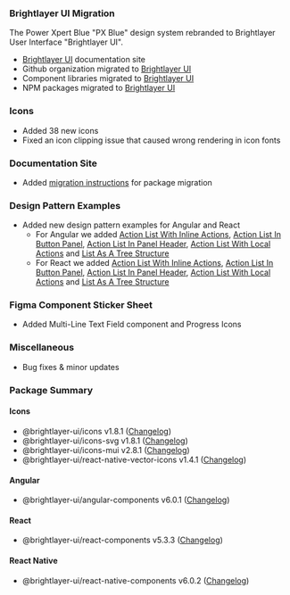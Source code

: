 ### Brightlayer UI Migration

The Power Xpert Blue "PX Blue" design system rebranded to Brightlayer User Interface "Brightlayer UI".

-   [Brightlayer UI](https://brightlayer-ui.github.io/) documentation site
-   Github organization migrated to [Brightlayer UI](https://github.com/brightlayer-ui)
-   Component libraries migrated to [Brightlayer UI](https://brightlayer-ui-components.github.io/)
-   NPM packages migrated to [Brightlayer UI](https://www.npmjs.com/org/brightlayerui)

### Icons

-   Added 38 new icons
-   Fixed an icon clipping issue that caused wrong rendering in icon fonts

### Documentation Site

-   Added [migration instructions](https://brightlayer-ui.github.io/migration) for package migration

### Design Pattern Examples

-   Added new design pattern examples for Angular and React
    -   For Angular we added [Action List With Inline Actions](https://stackblitz.com/github/brightlayer-ui/angular-design-patterns/tree/master?file=src%2Fapp%2Fpages%2Flist%2Finline-actions%2Finline-actions.component.html), [Action List In Button Panel](https://stackblitz.com/github/brightlayer-ui/angular-design-patterns/tree/master?file=src%2Fapp%2Fpages%2Flist%2Finline-button-panel%2Finline-button-panel.component.html), [Action List In Panel Header](https://stackblitz.com/github/brightlayer-ui/angular-design-patterns/tree/master?file=src%2Fapp%2Fpages%2Flist%2Fin-panel-header%2Fin-panel-header.component.html), [Action List With Local Actions](https://stackblitz.com/github/brightlayer-ui/angular-design-patterns/tree/master?file=src%2Fapp%2Fpages%2Flist%2Finline-local-actions%2Finline-local-actions.component.html) and [List As A Tree Structure](https://stackblitz.com/github/brightlayer-ui/angular-design-patterns/tree/master?file=src%2Fapp%2Fpages%2Flist%2Ftree%2Ftree.component.html)
    -   For React we added [Action List With Inline Actions](https://codesandbox.io/s/github/brightlayer-ui/react-design-patterns/tree/master?file=/src/pages/lists/action-list/action-list-inline/index.tsx&initialpath=/action-list-inline), [Action List In Button Panel](https://codesandbox.io/s/github/brightlayer-ui/react-design-patterns/tree/master?file=/src/pages/lists/action-list/action-list-button-panel/index.tsx&initialpath=/action-list-button-panel), [Action List In Panel Header](https://codesandbox.io/s/github/brightlayer-ui/react-design-patterns/tree/master?file=/src/pages/lists/action-list/action-list-panel-header/index.tsx&initialpath=/action-list-panel-header), [Action List With Local Actions](https://codesandbox.io/s/github/brightlayer-ui/react-design-patterns/tree/master?file=/src/pages/lists/action-list/action-list-local-actions/index.tsx&initialpath=/action-list-local-actions) and [List As A Tree Structure](https://codesandbox.io/s/github/brightlayer-ui/react-design-patterns/tree/master?file=/src/pages/lists/tree-structure-list/index.tsx&initialpath=/tree-structure-list)

### Figma Component Sticker Sheet

-   Added Multi-Line Text Field component and Progress Icons

### Miscellaneous

-   Bug fixes & minor updates

### Package Summary

#### Icons

-   @brightlayer-ui/icons v1.8.1 ([Changelog](https://github.com/brightlayer-ui/icons/blob/master/CHANGELOG.md))
-   @brightlayer-ui/icons-svg v1.8.1 ([Changelog](https://github.com/brightlayer-ui/icons/blob/master/CHANGELOG.md))
-   @brightlayer-ui/icons-mui v2.8.1 ([Changelog](https://github.com/brightlayer-ui/icons/blob/master/mui/CHANGELOG.md))
-   @brightlayer-ui/react-native-vector-icons v1.4.1 ([Changelog](https://github.com/brightlayer-ui/icons/blob/master/rn-vector/CHANGELOG.md))

#### Angular

-   @brightlayer-ui/angular-components v6.0.1 ([Changelog](https://github.com/brightlayer-ui/angular-component-library/blob/master/CHANGELOG.md))

#### React

-   @brightlayer-ui/react-components v5.3.3 ([Changelog](https://github.com/brightlayer-ui/react-component-library/blob/master/CHANGELOG.md))

#### React Native

-   @brightlayer-ui/react-native-components v6.0.2 ([Changelog](https://github.com/brightlayer-ui/react-native-component-library/blob/master/CHANGELOG.md))
